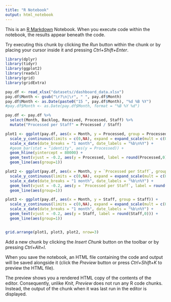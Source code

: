 ```yaml
---
title: "R Notebook"
output: html_notebook
---
```


This is an [R Markdown](http://rmarkdown.rstudio.com) Notebook. When you execute code within the notebook, the results appear beneath the code. 

Try executing this chunk by clicking the *Run* button within the chunk or by placing your cursor inside it and pressing *Ctrl+Shift+Enter*. 

```r
library(dplyr)
library(tidyr)
library(ggplot2)
library(readxl)
library(grid)
library(gridExtra)

pay.df <- read_xlsx("datasets//dashboard_data.xlsx")
pay.df$Month <- gsub("\r?\n|\r", " ", pay.df$Month)
pay.df$Month <- as.Date(paste0("15 ", pay.df$Month), "%d %B %Y")
#pay.df$Month <- as.Date(pay.df$Month, format = "%B %Y %d")

pay.df <- pay.df %>%
  select(Month, Backlog, Received, Processed, Staff) %>%
  mutate("Processed per Staff" = Processed / Staff)

plot1 <- ggplot(pay.df, aes(x = Month, y = Processed, group = Processed)) +
  scale_y_continuous(limits = c(0,NA), expand = expand_scale(mult = c(0,.15))) +
  scale_x_date(date_breaks = "1 month", date_labels = "%b\n%Y") +
  #geom_bar(stat = "identity", aes(y = Processed)) +
  geom_hline(yintercept = 80000) +
  geom_text(vjust = -0.2, aes(y = Processed, label = round(Processed,0))) +
  geom_line(aes(group=1))

plot2 <- ggplot(pay.df, aes(x = Month, y = `Processed per Staff`, group = `Processed per Staff`)) +
  scale_y_continuous(limits = c(0,NA), expand = expand_scale(mult = c(0,.15))) +
  scale_x_date(date_breaks = "1 month", date_labels = "%b\n%Y") +
  geom_text(vjust = -0.2, aes(y = `Processed per Staff`, label = round(`Processed per Staff`,0))) +
  geom_line(aes(group=1))

plot3 <- ggplot(pay.df, aes(x = Month, y = Staff, group = Staff)) +
  scale_y_continuous(limits = c(0,NA), expand = expand_scale(mult = c(0,.15))) +
  scale_x_date(date_breaks = "1 month", date_labels = "%b\n%Y") +
  geom_text(vjust = -0.2, aes(y = Staff, label = round(Staff,0))) +
  geom_line(aes(group=1))


grid.arrange(plot1, plot3, plot2, nrow=3)
```

Add a new chunk by clicking the *Insert Chunk* button on the toolbar or by pressing *Ctrl+Alt+I*.

When you save the notebook, an HTML file containing the code and output will be saved alongside it (click the *Preview* button or press *Ctrl+Shift+K* to preview the HTML file).

The preview shows you a rendered HTML copy of the contents of the editor. Consequently, unlike *Knit*, *Preview* does not run any R code chunks. Instead, the output of the chunk when it was last run in the editor is displayed.
